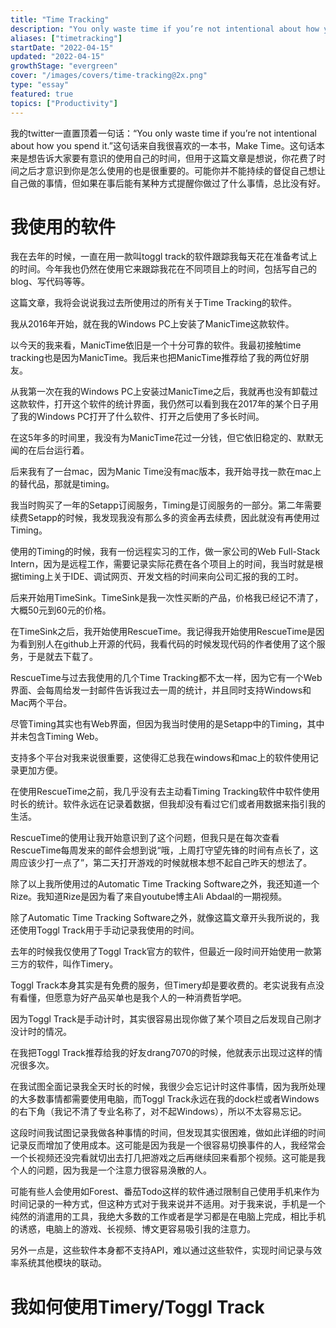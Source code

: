 ```yaml
---
title: "Time Tracking"
description: "You only waste time if you’re not intentional about how you spend it."
aliases: ["timetracking"]
startDate: "2022-04-15"
updated: "2022-04-15"
growthStage: "evergreen"
cover: "/images/covers/time-tracking@2x.png"
type: "essay"
featured: true
topics: ["Productivity"]
---
```



我的twitter一直置顶着一句话：“You only waste time if you’re not intentional about how you spend it.”<Footnote idName={1}>这句话来自我很喜欢的一本书，Make Time。</Footnote>这句话本来是想告诉大家要有意识的使用自己的时间，但用于这篇文章是想说，你花费了时间之后才意识到你是怎么使用的也是很重要的。可能你并不能持续的督促自己想让自己做的事情，但如果在事后能有某种方式提醒你做过了什么事情，总比没有好。

# 我使用的软件

我在去年的时候，一直在用一款叫toggl track的软件跟踪我每天花在准备考试上的时间。今年我也仍然在使用它来跟踪我花在不同项目上的时间，包括写自己的blog、写代码等等。

这篇文章，我将会说说我过去所使用过的所有关于Time Tracking的软件。

我从2016年开始，就在我的Windows PC上安装了ManicTime这款软件。

以今天的我来看，ManicTime依旧是一个十分可靠的软件。我最初接触time tracking也是因为ManicTime。我后来也把ManicTime推荐给了我的两位好朋友。

从我第一次在我的Windows PC上安装过ManicTime之后，我就再也没有卸载过这款软件，打开这个软件的统计界面，我仍然可以看到我在2017年的某个日子用了我的Windows PC打开了什么软件、打开之后使用了多长时间。

在这5年多的时间里，我没有为ManicTime花过一分钱，但它依旧稳定的、默默无闻的在后台运行着。

后来我有了一台mac，因为Manic Time没有mac版本，我开始寻找一款在mac上的替代品，那就是timing。

我当时购买了一年的Setapp订阅服务，Timing是订阅服务的一部分。第二年需要续费Setapp的时候，我发现我没有那么多的资金再去续费，因此就没有再使用过Timing。

使用的Timing的时候，我有一份远程实习的工作，做一家公司的Web Full-Stack Intern，因为是远程工作，需要记录实际花费在各个项目上的时间，我当时就是根据timing上关于IDE、调试网页、开发文档的时间来向公司汇报的我的工时。

后来开始用TimeSink。TimeSink是我一次性买断的产品，价格我已经记不清了，大概50元到60元的价格。

在TimeSink之后，我开始使用RescueTime。我记得我开始使用RescueTime是因为看到别人在github上开源的代码，我看代码的时候发现代码的作者使用了这个服务，于是就去下载了。

RescueTime与过去我使用的几个Time Tracking都不太一样，因为它有一个Web界面、会每周给发一封邮件告诉我过去一周的统计，并且同时支持Windows和Mac两个平台。

尽管Timing其实也有Web界面，但因为我当时使用的是Setapp中的Timing，其中并未包含Timing Web。

支持多个平台对我来说很重要，这使得汇总我在windows和mac上的软件使用记录更加方便。

在使用RescueTime之前，我几乎没有去主动看Timing Tracking软件中软件使用时长的统计。软件永远在记录着数据，但我却没有看过它们或者用数据来指引我的生活。

RescueTime的使用让我开始意识到了这个问题，但我只是在每次查看RescueTime每周发来的邮件会想到说“哦，上周打守望先锋的时间有点长了，这周应该少打一点了”，第二天打开游戏的时候就根本想不起自己昨天的想法了。

除了以上我所使用过的Automatic Time Tracking Software之外，我还知道一个Rize。<Footnote idName={2}>我知道Rize是因为看了来自youtube博主Ali Abdaal的一期视频。</Footnote>


除了Automatic Time Tracking Software之外，就像这篇文章开头我所说的，我还使用Toggl Track用于手动记录我使用的时间。

去年的时候我仅使用了Toggl Track官方的软件，但最近一段时间开始使用一款第三方的软件，叫作Timery。

Toggl Track本身其实是有免费的服务，但Timery却是要收费的。<Footnote idName={3}>老实说我有点没有看懂，但愿意为好产品买单也是我个人的一种消费哲学吧。</Footnote>

因为Toggl Track是手动计时，其实很容易出现你做了某个项目之后发现自己刚才没计时的情况。

在我把Toggl Track推荐给我的好友drang7070的时候，他就表示出现过这样的情况很多次。

在我试图全面记录我全天时长的时候，我很少会忘记计时这件事情，因为我所处理的大多数事情都需要使用电脑，而Toggl Track永远在我的dock栏或者Windows的右下角（我记不清了专业名称了，对不起Windows），所以不太容易忘记。

这段时间我试图记录我做各种事情的时间，但发现其实很困难，做如此详细的时间记录反而增加了使用成本。这可能是因为我是一个很容易切换事件的人，我经常会一个长视频还没完看就切出去打几把游戏之后再继续回来看那个视频。这可能是我个人的问题，因为我是一个注意力很容易涣散的人。


可能有些人会使用如Forest、番茄Todo这样的软件通过限制自己使用手机来作为时间记录的一种方式，但这种方式对于我来说并不适用。对于我来说，手机是一个纯然的消遣用的工具，我绝大多数的工作或者是学习都是在电脑上完成，相比手机的诱惑，电脑上的游戏、长视频、博文更容易吸引我的注意力。

另外一点是，这些软件本身都不支持API，难以通过这些软件，实现时间记录与效率系统其他模块的联动。

# 我如何使用Timery/Toggl Track

<References>
<ReferencesLink
    title="#44: Existential Time Tracking"
    author="GCP Grey & Myke Hurley"
    href="https://www.relay.fm/cortex/44"
/>
<ReferencesLink
    title="#45: Cortex Working Group"
    author="GCP Grey & Myke Hurley"
    href="https://www.relay.fm/cortex/45"
/>
<ReferencesLink
    title="#101: Productivity 101"
    author="GCP Grey & Myke Hurley"
    href="https://www.relay.fm/cortex/101"
/>
<ReferencesLink
    title="#102: Lockdown Productivity"
    author="GCP Grey & Myke Hurley"
    href="https://www.relay.fm/cortex/102"
/>
<ReferencesLink
    title="#637: Digging Deep on Tracking Time"
    author="David Sparks & Stephen Hackett"
    href="https://www.relay.fm/mpu/637"
/>
<ReferencesLink
    title="#638: A Mac Setup Consulting Company"
    author="David Sparks & Stephen Hackett"
    href="https://www.relay.fm/mpu/638"
/>



</References>


